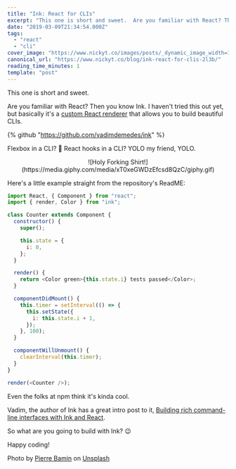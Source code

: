 ```yaml
---
title: "Ink: React for CLIs"
excerpt: "This one is short and sweet.  Are you familiar with React? Then you know Ink. I haven't tried this..."
date: "2019-03-09T21:34:54.000Z"
tags:
  - "react"
  - "cli"
cover_image: "https://www.nickyt.co/images/posts/_dynamic_image_width=1000,height=420,fit=cover,gravity=auto,format=auto_https%3A%2F%2Fthepracticaldev.s3.amazonaws.com%2Fi%2Fewrl8i5l3v9avgxpocjc.jpg"
canonical_url: "https://www.nickyt.co/blog/ink-react-for-clis-2l3b/"
reading_time_minutes: 1
template: "post"
---
```



This one is short and sweet.

Are you familiar with React? Then you know Ink. I haven't tried this out yet, but basically it's a [custom React renderer](https://github.com/nitin42/Making-a-custom-React-renderer) that allows you to build beautiful CLIs.

{% github "https://github.com/vadimdemedes/ink" %}

Flexbox in a CLI? 🤯 React hooks in a CLI? YOLO my friend, YOLO.

<center>
![Holy Forking Shirt!](https://media.giphy.com/media/xT0xeGWDzEfcsd8QzC/giphy.gif)
</center>

Here's a little example straight from the repository's ReadME:

```javascript
import React, { Component } from "react";
import { render, Color } from "ink";

class Counter extends Component {
  constructor() {
    super();

    this.state = {
      i: 0,
    };
  }

  render() {
    return <Color green>{this.state.i} tests passed</Color>;
  }

  componentDidMount() {
    this.timer = setInterval(() => {
      this.setState({
        i: this.state.i + 1,
      });
    }, 100);
  }

  componentWillUnmount() {
    clearInterval(this.timer);
  }
}

render(<Counter />);
```

Even the folks at npm think it's kinda cool.

<Twitter id="1103347697107361792" />

Vadim, the author of Ink has a great intro post to it, [Building rich command-line interfaces with Ink and React](https://vadimdemedes.com/posts/building-rich-command-line-interfaces-with-ink-and-react).

So what are you going to build with Ink? 😉

Happy coding!

Photo by [Pierre Bamin](https://unsplash.com/photos/-ltjzTfhpCI?utm_source=unsplash&utm_medium=referral&utm_content=creditCopyText) on [Unsplash](https://unsplash.com/?utm_source=unsplash&utm_medium=referral&utm_content=creditCopyText)
